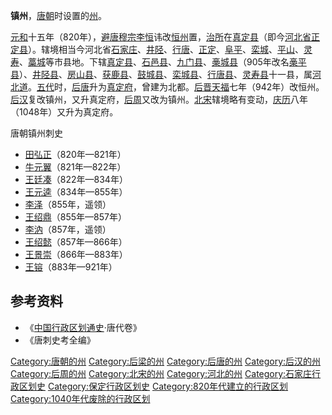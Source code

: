 '''镇州'''，[[唐朝|唐朝]]时设置的[[州|州]]。

[[元和_(唐朝)|元和]]十五年（820年），[[避讳|避]][[唐穆宗|唐穆宗李恒]]讳改[[恒州_(宣政)|恒州]]置，[[治所|治所]]在[[真定县|真定县]]（即今[[河北省|河北省]][[正定县|正定县]]）。辖境相当今河北省[[石家庄市|石家庄]]、[[井陉县|井陉]]、[[行唐县|行唐]]、[[正定县|正定]]、[[阜平县|阜平]]、[[栾城县|栾城]]、[[平山县|平山]]、[[灵寿县|灵寿]]、[[藁城市|藁城]]等市县地。下辖[[真定县|真定县]]、[[石邑县|石邑县]]、[[九门县|九门县]]、[[槀城县|槀城县]]（905年改名[[槀平县|槀平县]]）、[[井陉县|井陉县]]、[[房山县|房山县]]、[[获鹿县|获鹿县]]、[[鼓城县|鼓城县]]、[[栾城县|栾城县]]、[[行唐县|行唐县]]、[[灵寿县|灵寿县]]十一县，属[[河北道|河北道]]。[[五代|五代]]时，[[后唐|后唐]]升为[[真定府|真定府]]，曾建为北都。[[后晋|后晋]][[天福_(后晋)|天福]]七年（942年）改恒州。[[后汉|后汉]]复改镇州，又升真定府，[[后周|后周]]又改为镇州。[[北宋|北宋]]辖境略有变动，[[慶曆|庆历]]八年（1048年）又升为真定府。

;唐朝镇州刺史
*[[田弘正|田弘正]]（820年—821年）
*[[牛元翼|牛元翼]]（821年—822年）
*[[王廷凑|王廷凑]]（822年—834年）
*[[王元逵|王元逵]]（834年—855年）
*[[李泽|李泽]]（855年，遥领）
*[[王绍鼎|王绍鼎]]（855年—857年）
*[[李汭|李汭]]（857年，遥领）
*[[王绍懿|王绍懿]]（857年—866年）
*[[王景崇|王景崇]]（866年—883年）
*[[王镕|王镕]]（883年—921年）

== 参考资料 ==
*《[[中国行政区划通史|中国行政区划通史]]·唐代卷》
*《唐刺史考全编》

{{五代行政區劃|nocat}}

{{DEFAULTSORT:Z}}
[[Category:唐朝的州|Category:唐朝的州]]
[[Category:后梁的州|Category:后梁的州]]
[[Category:后唐的州|Category:后唐的州]]
[[Category:后汉的州|Category:后汉的州]]
[[Category:后周的州|Category:后周的州]]
[[Category:北宋的州|Category:北宋的州]]
[[Category:河北的州|Category:河北的州]]
[[Category:石家庄行政区划史|Category:石家庄行政区划史]]
[[Category:保定行政区划史|Category:保定行政区划史]]
[[Category:820年代建立的行政区划|Category:820年代建立的行政区划]]
[[Category:1040年代废除的行政区划|Category:1040年代废除的行政区划]]
